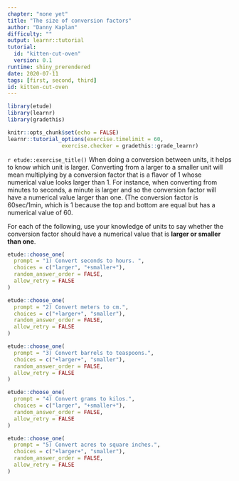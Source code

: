 ```yaml
---
chapter: "none yet"
title: "The size of conversion factors"
author: "Danny Kaplan"
difficulty: ""
output: learnr::tutorial
tutorial:
  id: "kitten-cut-oven"
  version: 0.1
runtime: shiny_prerendered
date: 2020-07-11 
tags: [first, second, third]
id: kitten-cut-oven
---
```


```r
library(etude)
library(learnr)
library(gradethis)

knitr::opts_chunk$set(echo = FALSE)
learnr::tutorial_options(exercise.timelimit = 60, 
                 exercise.checker = gradethis::grade_learnr)
```


`r etude::exercise_title()` When doing a conversion between units, it helps to know which unit is larger.  Converting from a larger to a smaller unit will mean multiplying by a conversion factor that is a flavor of 1 whose numerical value looks larger than 1.  For instance, when converting from minutes to seconds, a minute is larger and so the conversion factor will have a numerical value larger than one.  (The conversion factor is $60 \mbox{sec} / 1 \mbox{min}$, which is 1 because the top and bottom are equal but has a numerical value of 60.

For each of the following, use your knowledge of units to say whether the conversion factor should have a numerical value that is **larger or smaller than one**.

```r
etude::choose_one(
  prompt = "1) Convert seconds to hours. ",
  choices = c("larger", "+smaller+"),
  random_answer_order = FALSE,
  allow_retry = FALSE
)
```


```r
etude::choose_one(
  prompt = "2) Convert meters to cm.",
  choices = c("+larger+", "smaller"),
  random_answer_order = FALSE,
  allow_retry = FALSE
)
```


```r
etude::choose_one(
  prompt = "3) Convert barrels to teaspoons.",
  choices = c("+larger+", "smaller"),
  random_answer_order = FALSE,
  allow_retry = FALSE
)
```


```r
etude::choose_one(
  prompt = "4) Convert grams to kilos.",
  choices = c("larger", "+smaller+"),
  random_answer_order = FALSE,
  allow_retry = FALSE
)
```


```r
etude::choose_one(
  prompt = "5) Convert acres to square inches.",
  choices = c("+larger+", "smaller"),
  random_answer_order = FALSE,
  allow_retry = FALSE
)
```




